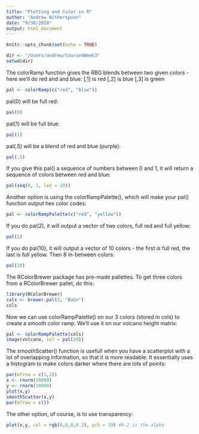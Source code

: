 ```yaml
---
title: "Plotting and Color in R"
author: "Andrew Witherspoon"
date: "9/30/2018"
output: html_document
---
```


```r
knitr::opts_chunk$set(echo = TRUE)

dir <- "/Users/andrew/Course4Week3"
setwd(dir)
```

The colorRamp function gives the RBG blends between two given colors - here we'll do red and and blue:
[,1] is red
[,2] is blue
[,3] is green
```r
pal <- colorRamp(c("red", "blue"))
```
pal(0) will be full red:
```r
pal(0)
```
pal(1) will be full blue:
```r
pal(1)
```
pal(.5) will be a blend of red and blue (purple):
```r
pal(.5)
```

If you give this pal() a sequence of numbers between 0 and 1, it will return a sequence of colors between red and blue:
```r
pal(seq(0, 1, len = 10))
```

Another option is using the colorRampPalette(), which will make your pal() function output hex color codes:
```r
pal <- colorRampPalette(c("red", "yellow"))
```
If you do pal(2), it will output a vector of two colors, full red and full yellow:
```r
pal(2)
```
If you do pal(10), it will output a vector of 10 colors - the first is full red, the last is full yellow.  Then 8 in-between colors:
```r
pal(10)
```

The RColorBrewer package has pre-made pallettes.  To get three colors from a RColorBrewer pallet, do this:
```r
library(RColorBrewer)
cols <- brewer.pal(3, "BuGn")
cols
```
Now we can use colorRampPalette() on our 3 colors (stored in cols) to create a smooth color ramp.  We'll use it on our volcano height matrix:
```r
pal <- colorRampPalette(cols)
image(volcano, col = pal(20))
```

The smoothScatter() function is usefull when you have a scatterplot with a lot of overlapping information, so that it is more readable.  It essentially uses a histogram to make colors darker where there are lots of points:
```r
par(mfrow = c(1,2))
x <- rnorm(10000)
y <- rnorm(10000)
plot(x,y)
smoothScatter(x,y)
par(mfrow = c())
```

The other option, of course, is to use transparency:
```r
plot(x,y, col = rgb(0,0,0,0.2), pch = 19) #0.2 is the alpha
```
